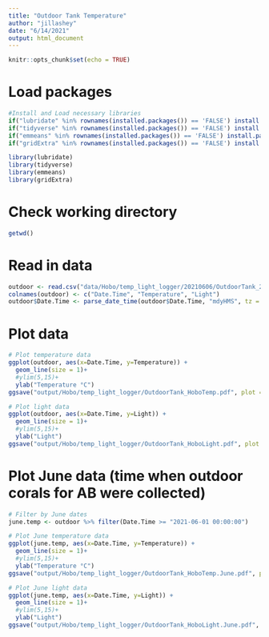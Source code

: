```yaml
---
title: "Outdoor Tank Temperature"
author: "jillashey"
date: "6/14/2021"
output: html_document
---
```


```r
knitr::opts_chunk$set(echo = TRUE)
```

# Load packages 
```r
#Install and Load necessary libraries
if("lubridate" %in% rownames(installed.packages()) == 'FALSE') install.packages('lubridate') 
if("tidyverse" %in% rownames(installed.packages()) == 'FALSE') install.packages('tidyverse') 
if("emmeans" %in% rownames(installed.packages()) == 'FALSE') install.packages('emmeans') 
if("gridExtra" %in% rownames(installed.packages()) == 'FALSE') install.packages('gridExtra') 

library(lubridate)
library(tidyverse)
library(emmeans)
library(gridExtra)
```

# Check working directory
```r
getwd()
```

# Read in data 
```r
outdoor <- read.csv("data/Hobo/temp_light_logger/20210606/OutdoorTank_20210606.csv", sep=",", header=T, na.strings = "NA")[ ,2:4] # data from 20201221 onward
colnames(outdoor) <- c("Date.Time", "Temperature", "Light")
outdoor$Date.Time <- parse_date_time(outdoor$Date.Time, "mdyHMS", tz = "EST")
```

# Plot data
```r
# Plot temperature data
ggplot(outdoor, aes(x=Date.Time, y=Temperature)) +
  geom_line(size = 1)+
  #ylim(5,15)+
  ylab("Temperature °C")
ggsave("output/Hobo/temp_light_logger/OutdoorTank_HoboTemp.pdf", plot = last_plot(), width = 8, height = 4)

# Plot light data
ggplot(outdoor, aes(x=Date.Time, y=Light)) +
  geom_line(size = 1)+
  #ylim(5,15)+
  ylab("Light")
ggsave("output/Hobo/temp_light_logger/OutdoorTank_HoboLight.pdf", plot = last_plot(), width = 8, height = 4)
```

# Plot June data (time when outdoor corals for AB were collected)
```r
# Filter by June dates
june.temp <- outdoor %>% filter(Date.Time >= "2021-06-01 00:00:00")

# Plot June temperature data
ggplot(june.temp, aes(x=Date.Time, y=Temperature)) +
  geom_line(size = 1)+
  #ylim(5,15)+
  ylab("Temperature °C")
ggsave("output/Hobo/temp_light_logger/OutdoorTank_HoboTemp.June.pdf", plot = last_plot(), width = 8, height = 4)

# Plot June light data 
ggplot(june.temp, aes(x=Date.Time, y=Light)) +
  geom_line(size = 1)+
  #ylim(5,15)+
  ylab("Light")
ggsave("output/Hobo/temp_light_logger/OutdoorTank_HoboLight.June.pdf", plot = last_plot(), width = 8, height = 4)
```